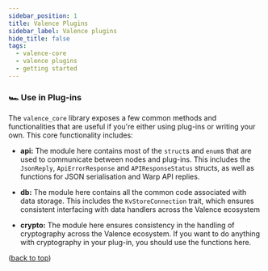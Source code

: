 ```yaml
---
sidebar_position: 1
title: Valence Plugins
sidebar_label: Valence plugins
hide_title: false
tags:
  - valence-core
  - valence plugins
  - getting started
---
```


### 🏎️ Use in Plug-ins

The `valence_core` library exposes a few common methods and functionalities that are useful if you're either using plug-ins or writing your own. This core functionality includes:

- **api:** The module here contains most of the `struct`s and `enum`s that are used to communicate between nodes and plug-ins. This includes the `JsonReply`, `ApiErrorResponse` and `APIResponseStatus` structs, as well as functions for JSON serialisation and Warp API replies.

- **db:** The module here contains all the common code associated with data storage. This includes the `KvStoreConnection` trait, which ensures consistent interfacing with data handlers across the Valence ecosystem

- **crypto:** The module here ensures consistency in the handling of cryptography across the Valence ecosystem. If you want to do anything with cryptography in your plug-in, you should use the functions here.

<p align="left">(<a href="#top">back to top</a>)</p>
